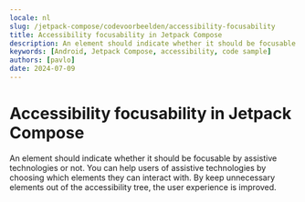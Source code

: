 ```yaml
---
locale: nl
slug: /jetpack-compose/codevoorbeelden/accessibility-focusability
title: Accessibility focusability in Jetpack Compose
description: An element should indicate whether it should be focusable by assistive technologies or not.
keywords: [Android, Jetpack Compose, accessibility, code sample]
authors: [pavlo]
date: 2024-07-09
---
```


# Accessibility focusability in Jetpack Compose

An element should indicate whether it should be focusable by assistive technologies or not. You can help users of assistive technologies by choosing which elements they can interact with. By keep unnecessary elements out of the accessibility tree, the user experience is improved.

<CodeSample id="accessibility-focusable" platform="jetpack-compose" locale="nl"/>
